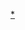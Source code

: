 {{Navbox
| name  = 緬甸總理
| title = [[緬甸]][[緬甸總理|政府首腦]]
| state = {{{state|collapsed}}}
| listclass = hlist
| group1 = [[緬甸總理|總理]]（1948—2011；2021—）
| list1  = [[吴努]]{{to}}[[巴瑞]]{{to}}[[吴努]]{{to}}[[奈温]]{{to}}[[吴努]]{{to}}[[奈温]]{{to}}[[山溫]]{{to}}[[吳貌]]{{to}}[[吞丁]]{{to}}[[蘇貌]]{{to}}[[丹瑞]]{{to}}[[欽紐]]{{to}}[[梭溫]]{{to}}[[登盛]]{{to}}[[敏昂來]]
| group2 = [[國務資政 (緬甸)|國務資政]]（2016—2021）
| list2 = [[翁山蘇姬]]
}}<noinclude>
{{collapsible option}}
[[Category:亚洲政府首脑导航模板|{{PAGENAME}}]]
[[Category:緬甸总理|*]]
[[Category:緬甸模板|{{PAGENAME}}]]
</noinclude>